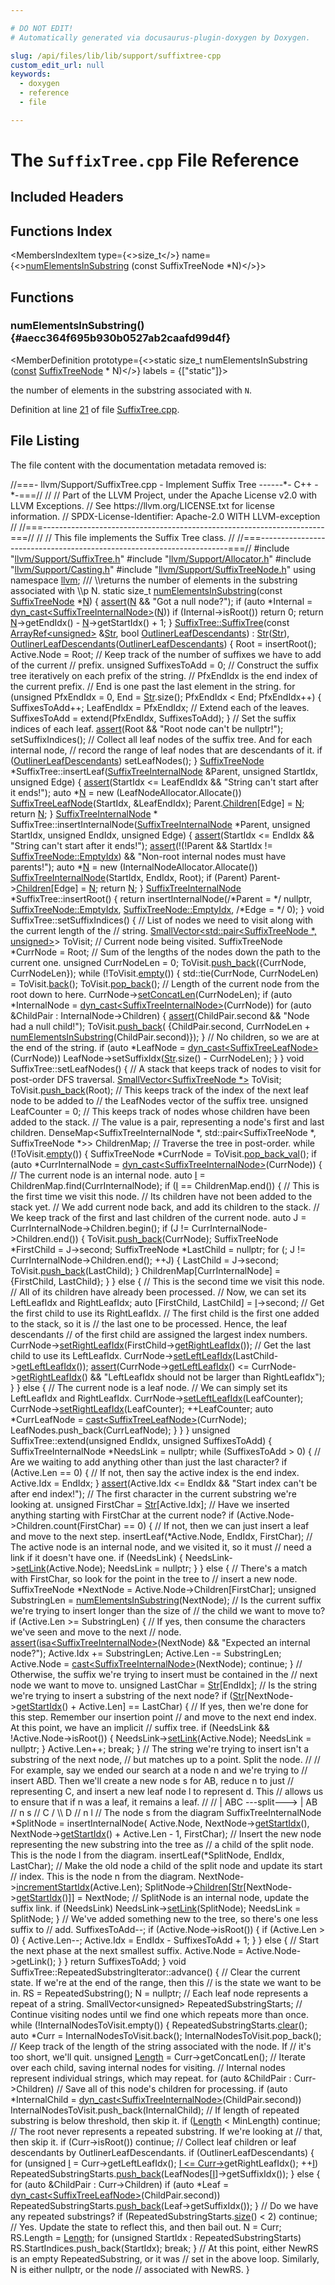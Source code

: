 ```yaml
---

# DO NOT EDIT!
# Automatically generated via docusaurus-plugin-doxygen by Doxygen.

slug: /api/files/lib/lib/support/suffixtree-cpp
custom_edit_url: null
keywords:
  - doxygen
  - reference
  - file

---
```





# The `SuffixTree.cpp` File Reference

<DoxygenPage pluginConfig={pluginConfig}>



## Included Headers

<IncludesList>
<IncludesListItem
  filePath="llvm/Support/SuffixTree.h"
  permalink="/docs/api/files/include/include/llvm/include/llvm/support/suffixtree-h"
  isLocal="true" />
<IncludesListItem
  filePath="llvm/Support/Allocator.h"
  permalink="/docs/api/files/include/include/llvm/include/llvm/support/allocator-h"
  isLocal="true" />
<IncludesListItem
  filePath="llvm/Support/Casting.h"
  permalink="/docs/api/files/include/include/llvm/include/llvm/support/casting-h"
  isLocal="true" />
<IncludesListItem
  filePath="llvm/Support/SuffixTreeNode.h"
  permalink="/docs/api/files/include/include/llvm/include/llvm/support/suffixtreenode-h"
  isLocal="true" />
</IncludesList>

## Functions Index

<MembersIndex>

<MembersIndexItem
  type={<>size&#95;t</>}
  name={<><a href="#aecc364f695b930b0527ab2caafd99d4f">numElementsInSubstring</a> (const SuffixTreeNode &#42;N)</>}>
</MembersIndexItem>

</MembersIndex>


<SectionDefinition>

## Functions

### numElementsInSubstring() {#aecc364f695b930b0527ab2caafd99d4f}

<MemberDefinition
  prototype={<>static size&#95;t numElementsInSubstring (<a href="/docs/api/files/lib/lib/target/lib/target/aarch64/aarch64promoteconstant-cpp/#a90f8350fecae261c25be85d38b451bff">const</a> <a href="/docs/api/structs/llvm/suffixtreenode">SuffixTreeNode</a> &#42; N)</>}
  labels = {["static"]}>

<SectionUser title="Returns">
the number of elements in the substring associated with <code>N</code>.
</SectionUser>

Definition at line <a href="#l00021">21</a> of file <a href="/docs/api/files/lib/lib/support/suffixtree-cpp">SuffixTree.cpp</a>.
</MemberDefinition>

</SectionDefinition>

## File Listing

The file content with the documentation metadata removed is:

<ProgramListing>

<Link id="l00001" /><CodeLine lineNumber="1"><Highlight kind="comment">//===- llvm/Support/SuffixTree.cpp - Implement Suffix Tree ------&#42;- C++ -&#42;-===//</Highlight><Highlight kind="normal"></Highlight></CodeLine>
<Link id="l00002" /><CodeLine lineNumber="2"><Highlight kind="normal"></Highlight><Highlight kind="comment">//</Highlight><Highlight kind="normal"></Highlight></CodeLine>
<Link id="l00003" /><CodeLine lineNumber="3"><Highlight kind="normal"></Highlight><Highlight kind="comment">// Part of the LLVM Project, under the Apache License v2.0 with LLVM Exceptions.</Highlight><Highlight kind="normal"></Highlight></CodeLine>
<Link id="l00004" /><CodeLine lineNumber="4"><Highlight kind="normal"></Highlight><Highlight kind="comment">// See https://llvm.org/LICENSE.txt for license information.</Highlight><Highlight kind="normal"></Highlight></CodeLine>
<Link id="l00005" /><CodeLine lineNumber="5"><Highlight kind="normal"></Highlight><Highlight kind="comment">// SPDX-License-Identifier: Apache-2.0 WITH LLVM-exception</Highlight><Highlight kind="normal"></Highlight></CodeLine>
<Link id="l00006" /><CodeLine lineNumber="6"><Highlight kind="normal"></Highlight><Highlight kind="comment">//</Highlight><Highlight kind="normal"></Highlight></CodeLine>
<Link id="l00007" /><CodeLine lineNumber="7"><Highlight kind="normal"></Highlight><Highlight kind="comment">//===----------------------------------------------------------------------===//</Highlight><Highlight kind="normal"></Highlight></CodeLine>
<Link id="l00008" /><CodeLine lineNumber="8"><Highlight kind="normal"></Highlight><Highlight kind="comment">//</Highlight><Highlight kind="normal"></Highlight></CodeLine>
<Link id="l00009" /><CodeLine lineNumber="9"><Highlight kind="normal"></Highlight><Highlight kind="comment">// This file implements the Suffix Tree class.</Highlight><Highlight kind="normal"></Highlight></CodeLine>
<Link id="l00010" /><CodeLine lineNumber="10"><Highlight kind="normal"></Highlight><Highlight kind="comment">//</Highlight><Highlight kind="normal"></Highlight></CodeLine>
<Link id="l00011" /><CodeLine lineNumber="11"><Highlight kind="normal"></Highlight><Highlight kind="comment">//===----------------------------------------------------------------------===//</Highlight><Highlight kind="normal"></Highlight></CodeLine>
<Link id="l00012" /><CodeLine lineNumber="12"><Highlight kind="normal"></Highlight></CodeLine>
<Link id="l00013" /><CodeLine lineNumber="13"><Highlight kind="normal"></Highlight><Highlight kind="preprocessor">#include &quot;<a href="/docs/api/files/include/include/llvm/include/llvm/support/suffixtree-h">llvm/Support/SuffixTree.h</a>&quot;</Highlight><Highlight kind="normal"></Highlight></CodeLine>
<Link id="l00014" /><CodeLine lineNumber="14"><Highlight kind="normal"></Highlight><Highlight kind="preprocessor">#include &quot;<a href="/docs/api/files/include/include/llvm/include/llvm/support/allocator-h">llvm/Support/Allocator.h</a>&quot;</Highlight><Highlight kind="normal"></Highlight></CodeLine>
<Link id="l00015" /><CodeLine lineNumber="15"><Highlight kind="normal"></Highlight><Highlight kind="preprocessor">#include &quot;<a href="/docs/api/files/include/include/llvm/include/llvm/support/casting-h">llvm/Support/Casting.h</a>&quot;</Highlight><Highlight kind="normal"></Highlight></CodeLine>
<Link id="l00016" /><CodeLine lineNumber="16"><Highlight kind="normal"></Highlight><Highlight kind="preprocessor">#include &quot;<a href="/docs/api/files/include/include/llvm/include/llvm/support/suffixtreenode-h">llvm/Support/SuffixTreeNode.h</a>&quot;</Highlight><Highlight kind="normal"></Highlight></CodeLine>
<Link id="l00017" /><CodeLine lineNumber="17"><Highlight kind="normal"></Highlight></CodeLine>
<Link id="l00018" /><CodeLine lineNumber="18"><Highlight kind="normal"></Highlight><Highlight kind="keyword">using namespace </Highlight><Highlight kind="normal"><a href="/docs/api/namespaces/llvm">llvm</a>;</Highlight></CodeLine>
<Link id="l00019" /><CodeLine lineNumber="19"><Highlight kind="normal"></Highlight><Highlight kind="comment"></Highlight></CodeLine>
<Link id="l00020" /><CodeLine lineNumber="20"><Highlight kind="comment">/// \\returns the number of elements in the substring associated with \\p N.</Highlight><Highlight kind="normal"></Highlight></CodeLine>
<Link id="l00021" /><CodeLine lineNumber="21" lineLink="#aecc364f695b930b0527ab2caafd99d4f"><Highlight kind="normal"></Highlight><Highlight kind="keyword">static</Highlight><Highlight kind="normal"> </Highlight><Highlight kind="keywordtype">size&#95;t</Highlight><Highlight kind="normal"> <a href="#aecc364f695b930b0527ab2caafd99d4f">numElementsInSubstring</a>(</Highlight><Highlight kind="keyword">const</Highlight><Highlight kind="normal"> <a href="/docs/api/structs/llvm/suffixtreenode">SuffixTreeNode</a> &#42;<a href="/docs/api/files/lib/lib/support/regcomp-c/#a0240ac851181b84ac374872dc5434ee4">N</a>) &#123;</Highlight></CodeLine>
<Link id="l00022" /><CodeLine lineNumber="22"><Highlight kind="normal">  <a href="/docs/api/files/lib/lib/target/lib/target/amdgpu/silowercontrolflow-cpp/#a4868c5d81c5ccc98c47aeab6244346a0">assert</a>(<a href="/docs/api/files/lib/lib/support/regcomp-c/#a0240ac851181b84ac374872dc5434ee4">N</a> &amp;&amp; </Highlight><Highlight kind="stringliteral">&quot;Got a null node?&quot;</Highlight><Highlight kind="normal">);</Highlight></CodeLine>
<Link id="l00023" /><CodeLine lineNumber="23"><Highlight kind="normal">  </Highlight><Highlight kind="keywordflow">if</Highlight><Highlight kind="normal"> (</Highlight><Highlight kind="keyword">auto</Highlight><Highlight kind="normal"> &#42;Internal = <a href="/docs/api/namespaces/llvm/#a22eeee01734061ac1b31ccd994c49eef">dyn&#95;cast&lt;SuffixTreeInternalNode&gt;</a>(<a href="/docs/api/files/lib/lib/support/regcomp-c/#a0240ac851181b84ac374872dc5434ee4">N</a>))</Highlight></CodeLine>
<Link id="l00024" /><CodeLine lineNumber="24"><Highlight kind="normal">    </Highlight><Highlight kind="keywordflow">if</Highlight><Highlight kind="normal"> (Internal-&gt;isRoot())</Highlight></CodeLine>
<Link id="l00025" /><CodeLine lineNumber="25"><Highlight kind="normal">      </Highlight><Highlight kind="keywordflow">return</Highlight><Highlight kind="normal"> 0;</Highlight></CodeLine>
<Link id="l00026" /><CodeLine lineNumber="26"><Highlight kind="normal">  </Highlight><Highlight kind="keywordflow">return</Highlight><Highlight kind="normal"> <a href="/docs/api/files/lib/lib/support/regcomp-c/#a0240ac851181b84ac374872dc5434ee4">N</a>-&gt;getEndIdx() - <a href="/docs/api/files/lib/lib/support/regcomp-c/#a0240ac851181b84ac374872dc5434ee4">N</a>-&gt;getStartIdx() + 1;</Highlight></CodeLine>
<Link id="l00027" /><CodeLine lineNumber="27"><Highlight kind="normal">&#125;</Highlight></CodeLine>
<Link id="l00028" /><CodeLine lineNumber="28"><Highlight kind="normal"></Highlight></CodeLine>
<Link id="l00029" /><CodeLine lineNumber="29" lineLink="/docs/api/classes/llvm/suffixtree/#a27fe0d1c22c4e49e3909514161e7b481"><Highlight kind="normal"><a href="/docs/api/classes/llvm/suffixtree/#a27fe0d1c22c4e49e3909514161e7b481">SuffixTree::SuffixTree</a>(</Highlight><Highlight kind="keyword">const</Highlight><Highlight kind="normal"> <a href="/docs/api/classes/llvm/arrayref">ArrayRef&lt;unsigned&gt;</a> &amp;<a href="/docs/api/classes/llvm/suffixtree/#aa49bfcd763abc20e39f1f6ea9bffc0fb">Str</a>,</Highlight></CodeLine>
<Link id="l00030" /><CodeLine lineNumber="30"><Highlight kind="normal">                       </Highlight><Highlight kind="keywordtype">bool</Highlight><Highlight kind="normal"> <a href="/docs/api/classes/llvm/suffixtree/#af73cec98a8c1f4c57f72cdd127716536">OutlinerLeafDescendants</a>)</Highlight></CodeLine>
<Link id="l00031" /><CodeLine lineNumber="31"><Highlight kind="normal">    : <a href="/docs/api/classes/llvm/suffixtree/#aa49bfcd763abc20e39f1f6ea9bffc0fb">Str</a>(<a href="/docs/api/classes/llvm/suffixtree/#aa49bfcd763abc20e39f1f6ea9bffc0fb">Str</a>), <a href="/docs/api/classes/llvm/suffixtree/#af73cec98a8c1f4c57f72cdd127716536">OutlinerLeafDescendants</a>(<a href="/docs/api/classes/llvm/suffixtree/#af73cec98a8c1f4c57f72cdd127716536">OutlinerLeafDescendants</a>) &#123;</Highlight></CodeLine>
<Link id="l00032" /><CodeLine lineNumber="32"><Highlight kind="normal">  Root = insertRoot();</Highlight></CodeLine>
<Link id="l00033" /><CodeLine lineNumber="33"><Highlight kind="normal">  Active.Node = Root;</Highlight></CodeLine>
<Link id="l00034" /><CodeLine lineNumber="34"><Highlight kind="normal"></Highlight></CodeLine>
<Link id="l00035" /><CodeLine lineNumber="35"><Highlight kind="normal">  </Highlight><Highlight kind="comment">// Keep track of the number of suffixes we have to add of the current</Highlight><Highlight kind="normal"></Highlight></CodeLine>
<Link id="l00036" /><CodeLine lineNumber="36"><Highlight kind="normal">  </Highlight><Highlight kind="comment">// prefix.</Highlight><Highlight kind="normal"></Highlight></CodeLine>
<Link id="l00037" /><CodeLine lineNumber="37"><Highlight kind="normal">  </Highlight><Highlight kind="keywordtype">unsigned</Highlight><Highlight kind="normal"> SuffixesToAdd = 0;</Highlight></CodeLine>
<Link id="l00038" /><CodeLine lineNumber="38"><Highlight kind="normal"></Highlight></CodeLine>
<Link id="l00039" /><CodeLine lineNumber="39"><Highlight kind="normal">  </Highlight><Highlight kind="comment">// Construct the suffix tree iteratively on each prefix of the string.</Highlight><Highlight kind="normal"></Highlight></CodeLine>
<Link id="l00040" /><CodeLine lineNumber="40"><Highlight kind="normal">  </Highlight><Highlight kind="comment">// PfxEndIdx is the end index of the current prefix.</Highlight><Highlight kind="normal"></Highlight></CodeLine>
<Link id="l00041" /><CodeLine lineNumber="41"><Highlight kind="normal">  </Highlight><Highlight kind="comment">// End is one past the last element in the string.</Highlight><Highlight kind="normal"></Highlight></CodeLine>
<Link id="l00042" /><CodeLine lineNumber="42"><Highlight kind="normal">  </Highlight><Highlight kind="keywordflow">for</Highlight><Highlight kind="normal"> (</Highlight><Highlight kind="keywordtype">unsigned</Highlight><Highlight kind="normal"> PfxEndIdx = 0, End = <a href="/docs/api/classes/llvm/suffixtree/#aa49bfcd763abc20e39f1f6ea9bffc0fb">Str</a>.size(); PfxEndIdx &lt; End; PfxEndIdx++) &#123;</Highlight></CodeLine>
<Link id="l00043" /><CodeLine lineNumber="43"><Highlight kind="normal">    SuffixesToAdd++;</Highlight></CodeLine>
<Link id="l00044" /><CodeLine lineNumber="44"><Highlight kind="normal">    LeafEndIdx = PfxEndIdx; </Highlight><Highlight kind="comment">// Extend each of the leaves.</Highlight><Highlight kind="normal"></Highlight></CodeLine>
<Link id="l00045" /><CodeLine lineNumber="45"><Highlight kind="normal">    SuffixesToAdd = extend(PfxEndIdx, SuffixesToAdd);</Highlight></CodeLine>
<Link id="l00046" /><CodeLine lineNumber="46"><Highlight kind="normal">  &#125;</Highlight></CodeLine>
<Link id="l00047" /><CodeLine lineNumber="47"><Highlight kind="normal"></Highlight></CodeLine>
<Link id="l00048" /><CodeLine lineNumber="48"><Highlight kind="normal">  </Highlight><Highlight kind="comment">// Set the suffix indices of each leaf.</Highlight><Highlight kind="normal"></Highlight></CodeLine>
<Link id="l00049" /><CodeLine lineNumber="49"><Highlight kind="normal">  <a href="/docs/api/files/lib/lib/target/lib/target/amdgpu/silowercontrolflow-cpp/#a4868c5d81c5ccc98c47aeab6244346a0">assert</a>(Root &amp;&amp; </Highlight><Highlight kind="stringliteral">&quot;Root node can&#39;t be nullptr!&quot;</Highlight><Highlight kind="normal">);</Highlight></CodeLine>
<Link id="l00050" /><CodeLine lineNumber="50"><Highlight kind="normal">  setSuffixIndices();</Highlight></CodeLine>
<Link id="l00051" /><CodeLine lineNumber="51"><Highlight kind="normal"></Highlight></CodeLine>
<Link id="l00052" /><CodeLine lineNumber="52"><Highlight kind="normal">  </Highlight><Highlight kind="comment">// Collect all leaf nodes of the suffix tree. And for each internal node,</Highlight><Highlight kind="normal"></Highlight></CodeLine>
<Link id="l00053" /><CodeLine lineNumber="53"><Highlight kind="normal">  </Highlight><Highlight kind="comment">// record the range of leaf nodes that are descendants of it.</Highlight><Highlight kind="normal"></Highlight></CodeLine>
<Link id="l00054" /><CodeLine lineNumber="54"><Highlight kind="normal">  </Highlight><Highlight kind="keywordflow">if</Highlight><Highlight kind="normal"> (<a href="/docs/api/classes/llvm/suffixtree/#af73cec98a8c1f4c57f72cdd127716536">OutlinerLeafDescendants</a>)</Highlight></CodeLine>
<Link id="l00055" /><CodeLine lineNumber="55"><Highlight kind="normal">    setLeafNodes();</Highlight></CodeLine>
<Link id="l00056" /><CodeLine lineNumber="56"><Highlight kind="normal">&#125;</Highlight></CodeLine>
<Link id="l00057" /><CodeLine lineNumber="57"><Highlight kind="normal"></Highlight></CodeLine>
<Link id="l00058" /><CodeLine lineNumber="58"><Highlight kind="normal"><a href="/docs/api/structs/llvm/suffixtreenode">SuffixTreeNode</a> &#42;SuffixTree::insertLeaf(<a href="/docs/api/structs/llvm/suffixtreeinternalnode">SuffixTreeInternalNode</a> &amp;Parent,</Highlight></CodeLine>
<Link id="l00059" /><CodeLine lineNumber="59"><Highlight kind="normal">                                       </Highlight><Highlight kind="keywordtype">unsigned</Highlight><Highlight kind="normal"> StartIdx, </Highlight><Highlight kind="keywordtype">unsigned</Highlight><Highlight kind="normal"> Edge) &#123;</Highlight></CodeLine>
<Link id="l00060" /><CodeLine lineNumber="60"><Highlight kind="normal">  <a href="/docs/api/files/lib/lib/target/lib/target/amdgpu/silowercontrolflow-cpp/#a4868c5d81c5ccc98c47aeab6244346a0">assert</a>(StartIdx &lt;= LeafEndIdx &amp;&amp; </Highlight><Highlight kind="stringliteral">&quot;String can&#39;t start after it ends!&quot;</Highlight><Highlight kind="normal">);</Highlight></CodeLine>
<Link id="l00061" /><CodeLine lineNumber="61"><Highlight kind="normal">  </Highlight><Highlight kind="keyword">auto</Highlight><Highlight kind="normal"> &#42;<a href="/docs/api/files/lib/lib/support/regcomp-c/#a0240ac851181b84ac374872dc5434ee4">N</a> = </Highlight><Highlight kind="keyword">new</Highlight><Highlight kind="normal"> (LeafNodeAllocator.Allocate())</Highlight></CodeLine>
<Link id="l00062" /><CodeLine lineNumber="62"><Highlight kind="normal">      <a href="/docs/api/structs/llvm/suffixtreeleafnode">SuffixTreeLeafNode</a>(StartIdx, &amp;LeafEndIdx);</Highlight></CodeLine>
<Link id="l00063" /><CodeLine lineNumber="63"><Highlight kind="normal">  Parent.<a href="/docs/api/structs/llvm/suffixtreeinternalnode/#a244b1a8b6c26960faf2663376005ca7a">Children</a>&#91;Edge&#93; = <a href="/docs/api/files/lib/lib/support/regcomp-c/#a0240ac851181b84ac374872dc5434ee4">N</a>;</Highlight></CodeLine>
<Link id="l00064" /><CodeLine lineNumber="64"><Highlight kind="normal">  </Highlight><Highlight kind="keywordflow">return</Highlight><Highlight kind="normal"> <a href="/docs/api/files/lib/lib/support/regcomp-c/#a0240ac851181b84ac374872dc5434ee4">N</a>;</Highlight></CodeLine>
<Link id="l00065" /><CodeLine lineNumber="65"><Highlight kind="normal">&#125;</Highlight></CodeLine>
<Link id="l00066" /><CodeLine lineNumber="66"><Highlight kind="normal"></Highlight></CodeLine>
<Link id="l00067" /><CodeLine lineNumber="67"><Highlight kind="normal"><a href="/docs/api/structs/llvm/suffixtreeinternalnode">SuffixTreeInternalNode</a> &#42;</Highlight></CodeLine>
<Link id="l00068" /><CodeLine lineNumber="68"><Highlight kind="normal">SuffixTree::insertInternalNode(<a href="/docs/api/structs/llvm/suffixtreeinternalnode">SuffixTreeInternalNode</a> &#42;Parent,</Highlight></CodeLine>
<Link id="l00069" /><CodeLine lineNumber="69"><Highlight kind="normal">                               </Highlight><Highlight kind="keywordtype">unsigned</Highlight><Highlight kind="normal"> StartIdx, </Highlight><Highlight kind="keywordtype">unsigned</Highlight><Highlight kind="normal"> EndIdx,</Highlight></CodeLine>
<Link id="l00070" /><CodeLine lineNumber="70"><Highlight kind="normal">                               </Highlight><Highlight kind="keywordtype">unsigned</Highlight><Highlight kind="normal"> Edge) &#123;</Highlight></CodeLine>
<Link id="l00071" /><CodeLine lineNumber="71"><Highlight kind="normal">  <a href="/docs/api/files/lib/lib/target/lib/target/amdgpu/silowercontrolflow-cpp/#a4868c5d81c5ccc98c47aeab6244346a0">assert</a>(StartIdx &lt;= EndIdx &amp;&amp; </Highlight><Highlight kind="stringliteral">&quot;String can&#39;t start after it ends!&quot;</Highlight><Highlight kind="normal">);</Highlight></CodeLine>
<Link id="l00072" /><CodeLine lineNumber="72"><Highlight kind="normal">  <a href="/docs/api/files/lib/lib/target/lib/target/amdgpu/silowercontrolflow-cpp/#a4868c5d81c5ccc98c47aeab6244346a0">assert</a>(!(!Parent &amp;&amp; StartIdx != <a href="/docs/api/structs/llvm/suffixtreenode/#a9038deca521822084ac798637368c94e">SuffixTreeNode::EmptyIdx</a>) &amp;&amp;</Highlight></CodeLine>
<Link id="l00073" /><CodeLine lineNumber="73"><Highlight kind="normal">         </Highlight><Highlight kind="stringliteral">&quot;Non-root internal nodes must have parents!&quot;</Highlight><Highlight kind="normal">);</Highlight></CodeLine>
<Link id="l00074" /><CodeLine lineNumber="74"><Highlight kind="normal">  </Highlight><Highlight kind="keyword">auto</Highlight><Highlight kind="normal"> &#42;<a href="/docs/api/files/lib/lib/support/regcomp-c/#a0240ac851181b84ac374872dc5434ee4">N</a> = </Highlight><Highlight kind="keyword">new</Highlight><Highlight kind="normal"> (InternalNodeAllocator.Allocate())</Highlight></CodeLine>
<Link id="l00075" /><CodeLine lineNumber="75"><Highlight kind="normal">      <a href="/docs/api/structs/llvm/suffixtreeinternalnode">SuffixTreeInternalNode</a>(StartIdx, EndIdx, Root);</Highlight></CodeLine>
<Link id="l00076" /><CodeLine lineNumber="76"><Highlight kind="normal">  </Highlight><Highlight kind="keywordflow">if</Highlight><Highlight kind="normal"> (Parent)</Highlight></CodeLine>
<Link id="l00077" /><CodeLine lineNumber="77"><Highlight kind="normal">    Parent-&gt;<a href="/docs/api/structs/llvm/suffixtreeinternalnode/#a244b1a8b6c26960faf2663376005ca7a">Children</a>&#91;Edge&#93; = <a href="/docs/api/files/lib/lib/support/regcomp-c/#a0240ac851181b84ac374872dc5434ee4">N</a>;</Highlight></CodeLine>
<Link id="l00078" /><CodeLine lineNumber="78"><Highlight kind="normal">  </Highlight><Highlight kind="keywordflow">return</Highlight><Highlight kind="normal"> <a href="/docs/api/files/lib/lib/support/regcomp-c/#a0240ac851181b84ac374872dc5434ee4">N</a>;</Highlight></CodeLine>
<Link id="l00079" /><CodeLine lineNumber="79"><Highlight kind="normal">&#125;</Highlight></CodeLine>
<Link id="l00080" /><CodeLine lineNumber="80"><Highlight kind="normal"></Highlight></CodeLine>
<Link id="l00081" /><CodeLine lineNumber="81"><Highlight kind="normal"><a href="/docs/api/structs/llvm/suffixtreeinternalnode">SuffixTreeInternalNode</a> &#42;SuffixTree::insertRoot() &#123;</Highlight></CodeLine>
<Link id="l00082" /><CodeLine lineNumber="82"><Highlight kind="normal">  </Highlight><Highlight kind="keywordflow">return</Highlight><Highlight kind="normal"> insertInternalNode(</Highlight><Highlight kind="comment">/&#42;Parent = &#42;/</Highlight><Highlight kind="normal"> </Highlight><Highlight kind="keyword">nullptr</Highlight><Highlight kind="normal">, <a href="/docs/api/structs/llvm/suffixtreenode/#a9038deca521822084ac798637368c94e">SuffixTreeNode::EmptyIdx</a>,</Highlight></CodeLine>
<Link id="l00083" /><CodeLine lineNumber="83"><Highlight kind="normal">                            <a href="/docs/api/structs/llvm/suffixtreenode/#a9038deca521822084ac798637368c94e">SuffixTreeNode::EmptyIdx</a>, </Highlight><Highlight kind="comment">/&#42;Edge = &#42;/</Highlight><Highlight kind="normal"> 0);</Highlight></CodeLine>
<Link id="l00084" /><CodeLine lineNumber="84"><Highlight kind="normal">&#125;</Highlight></CodeLine>
<Link id="l00085" /><CodeLine lineNumber="85"><Highlight kind="normal"></Highlight></CodeLine>
<Link id="l00086" /><CodeLine lineNumber="86"><Highlight kind="normal"></Highlight><Highlight kind="keywordtype">void</Highlight><Highlight kind="normal"> SuffixTree::setSuffixIndices() &#123;</Highlight></CodeLine>
<Link id="l00087" /><CodeLine lineNumber="87"><Highlight kind="normal">  </Highlight><Highlight kind="comment">// List of nodes we need to visit along with the current length of the</Highlight><Highlight kind="normal"></Highlight></CodeLine>
<Link id="l00088" /><CodeLine lineNumber="88"><Highlight kind="normal">  </Highlight><Highlight kind="comment">// string.</Highlight><Highlight kind="normal"></Highlight></CodeLine>
<Link id="l00089" /><CodeLine lineNumber="89"><Highlight kind="normal">  <a href="/docs/api/namespaces/llvm/#a8fc529c79977cdd01e187986f960a07f">SmallVector&lt;std::pair&lt;SuffixTreeNode &#42;, unsigned&gt;</a>&gt; ToVisit;</Highlight></CodeLine>
<Link id="l00090" /><CodeLine lineNumber="90"><Highlight kind="normal"></Highlight></CodeLine>
<Link id="l00091" /><CodeLine lineNumber="91"><Highlight kind="normal">  </Highlight><Highlight kind="comment">// Current node being visited.</Highlight><Highlight kind="normal"></Highlight></CodeLine>
<Link id="l00092" /><CodeLine lineNumber="92"><Highlight kind="normal">  SuffixTreeNode &#42;CurrNode = Root;</Highlight></CodeLine>
<Link id="l00093" /><CodeLine lineNumber="93"><Highlight kind="normal"></Highlight></CodeLine>
<Link id="l00094" /><CodeLine lineNumber="94"><Highlight kind="normal">  </Highlight><Highlight kind="comment">// Sum of the lengths of the nodes down the path to the current one.</Highlight><Highlight kind="normal"></Highlight></CodeLine>
<Link id="l00095" /><CodeLine lineNumber="95"><Highlight kind="normal">  </Highlight><Highlight kind="keywordtype">unsigned</Highlight><Highlight kind="normal"> CurrNodeLen = 0;</Highlight></CodeLine>
<Link id="l00096" /><CodeLine lineNumber="96"><Highlight kind="normal">  ToVisit.<a href="/docs/api/classes/llvm/smallvectortemplatebase/#af42bfbc067df27c19ee2fc859df58799">push&#95;back</a>(&#123;CurrNode, CurrNodeLen&#125;);</Highlight></CodeLine>
<Link id="l00097" /><CodeLine lineNumber="97"><Highlight kind="normal">  </Highlight><Highlight kind="keywordflow">while</Highlight><Highlight kind="normal"> (!ToVisit.<a href="/docs/api/classes/llvm/smallvectortemplatecommon/#ad9a3c7bc26b130377bbafc170b5f88a2">empty</a>()) &#123;</Highlight></CodeLine>
<Link id="l00098" /><CodeLine lineNumber="98"><Highlight kind="normal">    std::tie(CurrNode, CurrNodeLen) = ToVisit.<a href="/docs/api/classes/llvm/smallvectortemplatecommon/#acd9e771a3296c6b24146955754620557">back</a>();</Highlight></CodeLine>
<Link id="l00099" /><CodeLine lineNumber="99"><Highlight kind="normal">    ToVisit.<a href="/docs/api/classes/llvm/smallvectortemplatebase/#ad97688dfe9cd802e2a0691cbe620218a">pop&#95;back</a>();</Highlight></CodeLine>
<Link id="l00100" /><CodeLine lineNumber="100"><Highlight kind="normal">    </Highlight><Highlight kind="comment">// Length of the current node from the root down to here.</Highlight><Highlight kind="normal"></Highlight></CodeLine>
<Link id="l00101" /><CodeLine lineNumber="101"><Highlight kind="normal">    CurrNode-&gt;<a href="/docs/api/structs/llvm/suffixtreenode/#a2a059f8fe4042aa575b538abdb731392">setConcatLen</a>(CurrNodeLen);</Highlight></CodeLine>
<Link id="l00102" /><CodeLine lineNumber="102"><Highlight kind="normal">    </Highlight><Highlight kind="keywordflow">if</Highlight><Highlight kind="normal"> (</Highlight><Highlight kind="keyword">auto</Highlight><Highlight kind="normal"> &#42;InternalNode = <a href="/docs/api/namespaces/llvm/#a22eeee01734061ac1b31ccd994c49eef">dyn&#95;cast&lt;SuffixTreeInternalNode&gt;</a>(CurrNode))</Highlight></CodeLine>
<Link id="l00103" /><CodeLine lineNumber="103"><Highlight kind="normal">      </Highlight><Highlight kind="keywordflow">for</Highlight><Highlight kind="normal"> (</Highlight><Highlight kind="keyword">auto</Highlight><Highlight kind="normal"> &amp;ChildPair : InternalNode-&gt;Children) &#123;</Highlight></CodeLine>
<Link id="l00104" /><CodeLine lineNumber="104"><Highlight kind="normal">        <a href="/docs/api/files/lib/lib/target/lib/target/amdgpu/silowercontrolflow-cpp/#a4868c5d81c5ccc98c47aeab6244346a0">assert</a>(ChildPair.second &amp;&amp; </Highlight><Highlight kind="stringliteral">&quot;Node had a null child!&quot;</Highlight><Highlight kind="normal">);</Highlight></CodeLine>
<Link id="l00105" /><CodeLine lineNumber="105"><Highlight kind="normal">        ToVisit.<a href="/docs/api/classes/llvm/smallvectortemplatebase/#af42bfbc067df27c19ee2fc859df58799">push&#95;back</a>(</Highlight></CodeLine>
<Link id="l00106" /><CodeLine lineNumber="106"><Highlight kind="normal">            &#123;ChildPair.second,</Highlight></CodeLine>
<Link id="l00107" /><CodeLine lineNumber="107"><Highlight kind="normal">             CurrNodeLen + <a href="#aecc364f695b930b0527ab2caafd99d4f">numElementsInSubstring</a>(ChildPair.second)&#125;);</Highlight></CodeLine>
<Link id="l00108" /><CodeLine lineNumber="108"><Highlight kind="normal">      &#125;</Highlight></CodeLine>
<Link id="l00109" /><CodeLine lineNumber="109"><Highlight kind="normal">    </Highlight><Highlight kind="comment">// No children, so we are at the end of the string.</Highlight><Highlight kind="normal"></Highlight></CodeLine>
<Link id="l00110" /><CodeLine lineNumber="110"><Highlight kind="normal">    </Highlight><Highlight kind="keywordflow">if</Highlight><Highlight kind="normal"> (</Highlight><Highlight kind="keyword">auto</Highlight><Highlight kind="normal"> &#42;LeafNode = <a href="/docs/api/namespaces/llvm/#a22eeee01734061ac1b31ccd994c49eef">dyn&#95;cast&lt;SuffixTreeLeafNode&gt;</a>(CurrNode))</Highlight></CodeLine>
<Link id="l00111" /><CodeLine lineNumber="111"><Highlight kind="normal">      LeafNode-&gt;setSuffixIdx(<a href="/docs/api/classes/llvm/suffixtree/#aa49bfcd763abc20e39f1f6ea9bffc0fb">Str</a>.size() - CurrNodeLen);</Highlight></CodeLine>
<Link id="l00112" /><CodeLine lineNumber="112"><Highlight kind="normal">  &#125;</Highlight></CodeLine>
<Link id="l00113" /><CodeLine lineNumber="113"><Highlight kind="normal">&#125;</Highlight></CodeLine>
<Link id="l00114" /><CodeLine lineNumber="114"><Highlight kind="normal"></Highlight></CodeLine>
<Link id="l00115" /><CodeLine lineNumber="115"><Highlight kind="normal"></Highlight><Highlight kind="keywordtype">void</Highlight><Highlight kind="normal"> SuffixTree::setLeafNodes() &#123;</Highlight></CodeLine>
<Link id="l00116" /><CodeLine lineNumber="116"><Highlight kind="normal">  </Highlight><Highlight kind="comment">// A stack that keeps track of nodes to visit for post-order DFS traversal.</Highlight><Highlight kind="normal"></Highlight></CodeLine>
<Link id="l00117" /><CodeLine lineNumber="117"><Highlight kind="normal">  <a href="/docs/api/namespaces/llvm/#a8fc529c79977cdd01e187986f960a07f">SmallVector&lt;SuffixTreeNode &#42;&gt;</a> ToVisit;</Highlight></CodeLine>
<Link id="l00118" /><CodeLine lineNumber="118"><Highlight kind="normal">  ToVisit.<a href="/docs/api/classes/llvm/smallvectortemplatebase/#af42bfbc067df27c19ee2fc859df58799">push&#95;back</a>(Root);</Highlight></CodeLine>
<Link id="l00119" /><CodeLine lineNumber="119"><Highlight kind="normal"></Highlight></CodeLine>
<Link id="l00120" /><CodeLine lineNumber="120"><Highlight kind="normal">  </Highlight><Highlight kind="comment">// This keeps track of the index of the next leaf node to be added to</Highlight><Highlight kind="normal"></Highlight></CodeLine>
<Link id="l00121" /><CodeLine lineNumber="121"><Highlight kind="normal">  </Highlight><Highlight kind="comment">// the LeafNodes vector of the suffix tree.</Highlight><Highlight kind="normal"></Highlight></CodeLine>
<Link id="l00122" /><CodeLine lineNumber="122"><Highlight kind="normal">  </Highlight><Highlight kind="keywordtype">unsigned</Highlight><Highlight kind="normal"> LeafCounter = 0;</Highlight></CodeLine>
<Link id="l00123" /><CodeLine lineNumber="123"><Highlight kind="normal"></Highlight></CodeLine>
<Link id="l00124" /><CodeLine lineNumber="124"><Highlight kind="normal">  </Highlight><Highlight kind="comment">// This keeps track of nodes whose children have been added to the stack.</Highlight><Highlight kind="normal"></Highlight></CodeLine>
<Link id="l00125" /><CodeLine lineNumber="125"><Highlight kind="normal">  </Highlight><Highlight kind="comment">// The value is a pair, representing a node&#39;s first and last children.</Highlight><Highlight kind="normal"></Highlight></CodeLine>
<Link id="l00126" /><CodeLine lineNumber="126"><Highlight kind="normal">  DenseMap&lt;SuffixTreeInternalNode &#42;,</Highlight></CodeLine>
<Link id="l00127" /><CodeLine lineNumber="127"><Highlight kind="normal">           std::pair&lt;SuffixTreeNode &#42;, SuffixTreeNode &#42;&gt;&gt;</Highlight></CodeLine>
<Link id="l00128" /><CodeLine lineNumber="128"><Highlight kind="normal">      ChildrenMap;</Highlight></CodeLine>
<Link id="l00129" /><CodeLine lineNumber="129"><Highlight kind="normal"></Highlight></CodeLine>
<Link id="l00130" /><CodeLine lineNumber="130"><Highlight kind="normal">  </Highlight><Highlight kind="comment">// Traverse the tree in post-order.</Highlight><Highlight kind="normal"></Highlight></CodeLine>
<Link id="l00131" /><CodeLine lineNumber="131"><Highlight kind="normal">  </Highlight><Highlight kind="keywordflow">while</Highlight><Highlight kind="normal"> (!ToVisit.<a href="/docs/api/classes/llvm/smallvectortemplatecommon/#ad9a3c7bc26b130377bbafc170b5f88a2">empty</a>()) &#123;</Highlight></CodeLine>
<Link id="l00132" /><CodeLine lineNumber="132"><Highlight kind="normal">    SuffixTreeNode &#42;CurrNode = ToVisit.<a href="/docs/api/classes/llvm/smallvectorimpl/#a0c8ffe664a36e30d49c84d0aded2fe08">pop&#95;back&#95;val</a>();</Highlight></CodeLine>
<Link id="l00133" /><CodeLine lineNumber="133"><Highlight kind="normal">    </Highlight><Highlight kind="keywordflow">if</Highlight><Highlight kind="normal"> (</Highlight><Highlight kind="keyword">auto</Highlight><Highlight kind="normal"> &#42;CurrInternalNode = <a href="/docs/api/namespaces/llvm/#a22eeee01734061ac1b31ccd994c49eef">dyn&#95;cast&lt;SuffixTreeInternalNode&gt;</a>(CurrNode)) &#123;</Highlight></CodeLine>
<Link id="l00134" /><CodeLine lineNumber="134"><Highlight kind="normal">      </Highlight><Highlight kind="comment">// The current node is an internal node.</Highlight><Highlight kind="normal"></Highlight></CodeLine>
<Link id="l00135" /><CodeLine lineNumber="135"><Highlight kind="normal">      </Highlight><Highlight kind="keyword">auto</Highlight><Highlight kind="normal"> <a href="/docs/api/files/lib/lib/support/md5-cpp/#ac0eafdc9ee161b71e7af98af736952fd">I</a> = ChildrenMap.find(CurrInternalNode);</Highlight></CodeLine>
<Link id="l00136" /><CodeLine lineNumber="136"><Highlight kind="normal">      </Highlight><Highlight kind="keywordflow">if</Highlight><Highlight kind="normal"> (<a href="/docs/api/files/lib/lib/support/md5-cpp/#ac0eafdc9ee161b71e7af98af736952fd">I</a> == ChildrenMap.end()) &#123;</Highlight></CodeLine>
<Link id="l00137" /><CodeLine lineNumber="137"><Highlight kind="normal">        </Highlight><Highlight kind="comment">// This is the first time we visit this node.</Highlight><Highlight kind="normal"></Highlight></CodeLine>
<Link id="l00138" /><CodeLine lineNumber="138"><Highlight kind="normal">        </Highlight><Highlight kind="comment">// Its children have not been added to the stack yet.</Highlight><Highlight kind="normal"></Highlight></CodeLine>
<Link id="l00139" /><CodeLine lineNumber="139"><Highlight kind="normal">        </Highlight><Highlight kind="comment">// We add current node back, and add its children to the stack.</Highlight><Highlight kind="normal"></Highlight></CodeLine>
<Link id="l00140" /><CodeLine lineNumber="140"><Highlight kind="normal">        </Highlight><Highlight kind="comment">// We keep track of the first and last children of the current node.</Highlight><Highlight kind="normal"></Highlight></CodeLine>
<Link id="l00141" /><CodeLine lineNumber="141"><Highlight kind="normal">        </Highlight><Highlight kind="keyword">auto</Highlight><Highlight kind="normal"> J = CurrInternalNode-&gt;Children.begin();</Highlight></CodeLine>
<Link id="l00142" /><CodeLine lineNumber="142"><Highlight kind="normal">        </Highlight><Highlight kind="keywordflow">if</Highlight><Highlight kind="normal"> (J != CurrInternalNode-&gt;Children.end()) &#123;</Highlight></CodeLine>
<Link id="l00143" /><CodeLine lineNumber="143"><Highlight kind="normal">          ToVisit.<a href="/docs/api/classes/llvm/smallvectortemplatebase/#af42bfbc067df27c19ee2fc859df58799">push&#95;back</a>(CurrNode);</Highlight></CodeLine>
<Link id="l00144" /><CodeLine lineNumber="144"><Highlight kind="normal">          SuffixTreeNode &#42;FirstChild = J-&gt;second;</Highlight></CodeLine>
<Link id="l00145" /><CodeLine lineNumber="145"><Highlight kind="normal">          SuffixTreeNode &#42;LastChild = </Highlight><Highlight kind="keyword">nullptr</Highlight><Highlight kind="normal">;</Highlight></CodeLine>
<Link id="l00146" /><CodeLine lineNumber="146"><Highlight kind="normal">          </Highlight><Highlight kind="keywordflow">for</Highlight><Highlight kind="normal"> (; J != CurrInternalNode-&gt;Children.end(); ++J) &#123;</Highlight></CodeLine>
<Link id="l00147" /><CodeLine lineNumber="147"><Highlight kind="normal">            LastChild = J-&gt;second;</Highlight></CodeLine>
<Link id="l00148" /><CodeLine lineNumber="148"><Highlight kind="normal">            ToVisit.<a href="/docs/api/classes/llvm/smallvectortemplatebase/#af42bfbc067df27c19ee2fc859df58799">push&#95;back</a>(LastChild);</Highlight></CodeLine>
<Link id="l00149" /><CodeLine lineNumber="149"><Highlight kind="normal">          &#125;</Highlight></CodeLine>
<Link id="l00150" /><CodeLine lineNumber="150"><Highlight kind="normal">          ChildrenMap&#91;CurrInternalNode&#93; = &#123;FirstChild, LastChild&#125;;</Highlight></CodeLine>
<Link id="l00151" /><CodeLine lineNumber="151"><Highlight kind="normal">        &#125;</Highlight></CodeLine>
<Link id="l00152" /><CodeLine lineNumber="152"><Highlight kind="normal">      &#125; </Highlight><Highlight kind="keywordflow">else</Highlight><Highlight kind="normal"> &#123;</Highlight></CodeLine>
<Link id="l00153" /><CodeLine lineNumber="153"><Highlight kind="normal">        </Highlight><Highlight kind="comment">// This is the second time we visit this node.</Highlight><Highlight kind="normal"></Highlight></CodeLine>
<Link id="l00154" /><CodeLine lineNumber="154"><Highlight kind="normal">        </Highlight><Highlight kind="comment">// All of its children have already been processed.</Highlight><Highlight kind="normal"></Highlight></CodeLine>
<Link id="l00155" /><CodeLine lineNumber="155"><Highlight kind="normal">        </Highlight><Highlight kind="comment">// Now, we can set its LeftLeafIdx and RightLeafIdx;</Highlight><Highlight kind="normal"></Highlight></CodeLine>
<Link id="l00156" /><CodeLine lineNumber="156"><Highlight kind="normal">        </Highlight><Highlight kind="keyword">auto</Highlight><Highlight kind="normal"> &#91;FirstChild, LastChild&#93; = <a href="/docs/api/files/lib/lib/support/md5-cpp/#ac0eafdc9ee161b71e7af98af736952fd">I</a>-&gt;second;</Highlight></CodeLine>
<Link id="l00157" /><CodeLine lineNumber="157"><Highlight kind="normal">        </Highlight><Highlight kind="comment">// Get the first child to use its RightLeafIdx.</Highlight><Highlight kind="normal"></Highlight></CodeLine>
<Link id="l00158" /><CodeLine lineNumber="158"><Highlight kind="normal">        </Highlight><Highlight kind="comment">// The first child is the first one added to the stack, so it is</Highlight><Highlight kind="normal"></Highlight></CodeLine>
<Link id="l00159" /><CodeLine lineNumber="159"><Highlight kind="normal">        </Highlight><Highlight kind="comment">// the last one to be processed. Hence, the leaf descendants</Highlight><Highlight kind="normal"></Highlight></CodeLine>
<Link id="l00160" /><CodeLine lineNumber="160"><Highlight kind="normal">        </Highlight><Highlight kind="comment">// of the first child are assigned the largest index numbers.</Highlight><Highlight kind="normal"></Highlight></CodeLine>
<Link id="l00161" /><CodeLine lineNumber="161"><Highlight kind="normal">        CurrNode-&gt;<a href="/docs/api/structs/llvm/suffixtreenode/#a7a4339e85622b27800a2377f11bac448">setRightLeafIdx</a>(FirstChild-&gt;<a href="/docs/api/structs/llvm/suffixtreenode/#a746c7e9598d369801d5d5de0bc9797ff">getRightLeafIdx</a>());</Highlight></CodeLine>
<Link id="l00162" /><CodeLine lineNumber="162"><Highlight kind="normal">        </Highlight><Highlight kind="comment">// Get the last child to use its LeftLeafIdx.</Highlight><Highlight kind="normal"></Highlight></CodeLine>
<Link id="l00163" /><CodeLine lineNumber="163"><Highlight kind="normal">        CurrNode-&gt;<a href="/docs/api/structs/llvm/suffixtreenode/#abb4b3d19d24fb4fbc75f79f39b2e1d1d">setLeftLeafIdx</a>(LastChild-&gt;<a href="/docs/api/structs/llvm/suffixtreenode/#a313f5d2a493bd19ab5f45bb7bc75ec1b">getLeftLeafIdx</a>());</Highlight></CodeLine>
<Link id="l00164" /><CodeLine lineNumber="164"><Highlight kind="normal">        <a href="/docs/api/files/lib/lib/target/lib/target/amdgpu/silowercontrolflow-cpp/#a4868c5d81c5ccc98c47aeab6244346a0">assert</a>(CurrNode-&gt;<a href="/docs/api/structs/llvm/suffixtreenode/#a313f5d2a493bd19ab5f45bb7bc75ec1b">getLeftLeafIdx</a>() &lt;= CurrNode-&gt;<a href="/docs/api/structs/llvm/suffixtreenode/#a746c7e9598d369801d5d5de0bc9797ff">getRightLeafIdx</a>() &amp;&amp;</Highlight></CodeLine>
<Link id="l00165" /><CodeLine lineNumber="165"><Highlight kind="normal">               </Highlight><Highlight kind="stringliteral">&quot;LeftLeafIdx should not be larger than RightLeafIdx&quot;</Highlight><Highlight kind="normal">);</Highlight></CodeLine>
<Link id="l00166" /><CodeLine lineNumber="166"><Highlight kind="normal">      &#125;</Highlight></CodeLine>
<Link id="l00167" /><CodeLine lineNumber="167"><Highlight kind="normal">    &#125; </Highlight><Highlight kind="keywordflow">else</Highlight><Highlight kind="normal"> &#123;</Highlight></CodeLine>
<Link id="l00168" /><CodeLine lineNumber="168"><Highlight kind="normal">      </Highlight><Highlight kind="comment">// The current node is a leaf node.</Highlight><Highlight kind="normal"></Highlight></CodeLine>
<Link id="l00169" /><CodeLine lineNumber="169"><Highlight kind="normal">      </Highlight><Highlight kind="comment">// We can simply set its LeftLeafIdx and RightLeafIdx.</Highlight><Highlight kind="normal"></Highlight></CodeLine>
<Link id="l00170" /><CodeLine lineNumber="170"><Highlight kind="normal">      CurrNode-&gt;<a href="/docs/api/structs/llvm/suffixtreenode/#abb4b3d19d24fb4fbc75f79f39b2e1d1d">setLeftLeafIdx</a>(LeafCounter);</Highlight></CodeLine>
<Link id="l00171" /><CodeLine lineNumber="171"><Highlight kind="normal">      CurrNode-&gt;<a href="/docs/api/structs/llvm/suffixtreenode/#a7a4339e85622b27800a2377f11bac448">setRightLeafIdx</a>(LeafCounter);</Highlight></CodeLine>
<Link id="l00172" /><CodeLine lineNumber="172"><Highlight kind="normal">      ++LeafCounter;</Highlight></CodeLine>
<Link id="l00173" /><CodeLine lineNumber="173"><Highlight kind="normal">      </Highlight><Highlight kind="keyword">auto</Highlight><Highlight kind="normal"> &#42;CurrLeafNode = <a href="/docs/api/namespaces/llvm/#ac4fc845f5ed92de63cd4474f128f5fc5">cast&lt;SuffixTreeLeafNode&gt;</a>(CurrNode);</Highlight></CodeLine>
<Link id="l00174" /><CodeLine lineNumber="174"><Highlight kind="normal">      LeafNodes.push&#95;back(CurrLeafNode);</Highlight></CodeLine>
<Link id="l00175" /><CodeLine lineNumber="175"><Highlight kind="normal">    &#125;</Highlight></CodeLine>
<Link id="l00176" /><CodeLine lineNumber="176"><Highlight kind="normal">  &#125;</Highlight></CodeLine>
<Link id="l00177" /><CodeLine lineNumber="177"><Highlight kind="normal">&#125;</Highlight></CodeLine>
<Link id="l00178" /><CodeLine lineNumber="178"><Highlight kind="normal"></Highlight></CodeLine>
<Link id="l00179" /><CodeLine lineNumber="179"><Highlight kind="normal"></Highlight><Highlight kind="keywordtype">unsigned</Highlight><Highlight kind="normal"> SuffixTree::extend(</Highlight><Highlight kind="keywordtype">unsigned</Highlight><Highlight kind="normal"> EndIdx, </Highlight><Highlight kind="keywordtype">unsigned</Highlight><Highlight kind="normal"> SuffixesToAdd) &#123;</Highlight></CodeLine>
<Link id="l00180" /><CodeLine lineNumber="180"><Highlight kind="normal">  SuffixTreeInternalNode &#42;NeedsLink = </Highlight><Highlight kind="keyword">nullptr</Highlight><Highlight kind="normal">;</Highlight></CodeLine>
<Link id="l00181" /><CodeLine lineNumber="181"><Highlight kind="normal"></Highlight></CodeLine>
<Link id="l00182" /><CodeLine lineNumber="182"><Highlight kind="normal">  </Highlight><Highlight kind="keywordflow">while</Highlight><Highlight kind="normal"> (SuffixesToAdd &gt; 0) &#123;</Highlight></CodeLine>
<Link id="l00183" /><CodeLine lineNumber="183"><Highlight kind="normal"></Highlight></CodeLine>
<Link id="l00184" /><CodeLine lineNumber="184"><Highlight kind="normal">    </Highlight><Highlight kind="comment">// Are we waiting to add anything other than just the last character?</Highlight><Highlight kind="normal"></Highlight></CodeLine>
<Link id="l00185" /><CodeLine lineNumber="185"><Highlight kind="normal">    </Highlight><Highlight kind="keywordflow">if</Highlight><Highlight kind="normal"> (Active.Len == 0) &#123;</Highlight></CodeLine>
<Link id="l00186" /><CodeLine lineNumber="186"><Highlight kind="normal">      </Highlight><Highlight kind="comment">// If not, then say the active index is the end index.</Highlight><Highlight kind="normal"></Highlight></CodeLine>
<Link id="l00187" /><CodeLine lineNumber="187"><Highlight kind="normal">      Active.Idx = EndIdx;</Highlight></CodeLine>
<Link id="l00188" /><CodeLine lineNumber="188"><Highlight kind="normal">    &#125;</Highlight></CodeLine>
<Link id="l00189" /><CodeLine lineNumber="189"><Highlight kind="normal"></Highlight></CodeLine>
<Link id="l00190" /><CodeLine lineNumber="190"><Highlight kind="normal">    <a href="/docs/api/files/lib/lib/target/lib/target/amdgpu/silowercontrolflow-cpp/#a4868c5d81c5ccc98c47aeab6244346a0">assert</a>(Active.Idx &lt;= EndIdx &amp;&amp; </Highlight><Highlight kind="stringliteral">&quot;Start index can&#39;t be after end index!&quot;</Highlight><Highlight kind="normal">);</Highlight></CodeLine>
<Link id="l00191" /><CodeLine lineNumber="191"><Highlight kind="normal"></Highlight></CodeLine>
<Link id="l00192" /><CodeLine lineNumber="192"><Highlight kind="normal">    </Highlight><Highlight kind="comment">// The first character in the current substring we&#39;re looking at.</Highlight><Highlight kind="normal"></Highlight></CodeLine>
<Link id="l00193" /><CodeLine lineNumber="193"><Highlight kind="normal">    </Highlight><Highlight kind="keywordtype">unsigned</Highlight><Highlight kind="normal"> FirstChar = <a href="/docs/api/classes/llvm/suffixtree/#aa49bfcd763abc20e39f1f6ea9bffc0fb">Str</a>&#91;Active.Idx&#93;;</Highlight></CodeLine>
<Link id="l00194" /><CodeLine lineNumber="194"><Highlight kind="normal"></Highlight></CodeLine>
<Link id="l00195" /><CodeLine lineNumber="195"><Highlight kind="normal">    </Highlight><Highlight kind="comment">// Have we inserted anything starting with FirstChar at the current node?</Highlight><Highlight kind="normal"></Highlight></CodeLine>
<Link id="l00196" /><CodeLine lineNumber="196"><Highlight kind="normal">    </Highlight><Highlight kind="keywordflow">if</Highlight><Highlight kind="normal"> (Active.Node-&gt;Children.count(FirstChar) == 0) &#123;</Highlight></CodeLine>
<Link id="l00197" /><CodeLine lineNumber="197"><Highlight kind="normal">      </Highlight><Highlight kind="comment">// If not, then we can just insert a leaf and move to the next step.</Highlight><Highlight kind="normal"></Highlight></CodeLine>
<Link id="l00198" /><CodeLine lineNumber="198"><Highlight kind="normal">      insertLeaf(&#42;Active.Node, EndIdx, FirstChar);</Highlight></CodeLine>
<Link id="l00199" /><CodeLine lineNumber="199"><Highlight kind="normal"></Highlight></CodeLine>
<Link id="l00200" /><CodeLine lineNumber="200"><Highlight kind="normal">      </Highlight><Highlight kind="comment">// The active node is an internal node, and we visited it, so it must</Highlight><Highlight kind="normal"></Highlight></CodeLine>
<Link id="l00201" /><CodeLine lineNumber="201"><Highlight kind="normal">      </Highlight><Highlight kind="comment">// need a link if it doesn&#39;t have one.</Highlight><Highlight kind="normal"></Highlight></CodeLine>
<Link id="l00202" /><CodeLine lineNumber="202"><Highlight kind="normal">      </Highlight><Highlight kind="keywordflow">if</Highlight><Highlight kind="normal"> (NeedsLink) &#123;</Highlight></CodeLine>
<Link id="l00203" /><CodeLine lineNumber="203"><Highlight kind="normal">        NeedsLink-&gt;<a href="/docs/api/structs/llvm/suffixtreeinternalnode/#ae53280c72c15c2777d813369d19d4868">setLink</a>(Active.Node);</Highlight></CodeLine>
<Link id="l00204" /><CodeLine lineNumber="204"><Highlight kind="normal">        NeedsLink = </Highlight><Highlight kind="keyword">nullptr</Highlight><Highlight kind="normal">;</Highlight></CodeLine>
<Link id="l00205" /><CodeLine lineNumber="205"><Highlight kind="normal">      &#125;</Highlight></CodeLine>
<Link id="l00206" /><CodeLine lineNumber="206"><Highlight kind="normal">    &#125; </Highlight><Highlight kind="keywordflow">else</Highlight><Highlight kind="normal"> &#123;</Highlight></CodeLine>
<Link id="l00207" /><CodeLine lineNumber="207"><Highlight kind="normal">      </Highlight><Highlight kind="comment">// There&#39;s a match with FirstChar, so look for the point in the tree to</Highlight><Highlight kind="normal"></Highlight></CodeLine>
<Link id="l00208" /><CodeLine lineNumber="208"><Highlight kind="normal">      </Highlight><Highlight kind="comment">// insert a new node.</Highlight><Highlight kind="normal"></Highlight></CodeLine>
<Link id="l00209" /><CodeLine lineNumber="209"><Highlight kind="normal">      SuffixTreeNode &#42;NextNode = Active.Node-&gt;Children&#91;FirstChar&#93;;</Highlight></CodeLine>
<Link id="l00210" /><CodeLine lineNumber="210"><Highlight kind="normal"></Highlight></CodeLine>
<Link id="l00211" /><CodeLine lineNumber="211"><Highlight kind="normal">      </Highlight><Highlight kind="keywordtype">unsigned</Highlight><Highlight kind="normal"> SubstringLen = <a href="#aecc364f695b930b0527ab2caafd99d4f">numElementsInSubstring</a>(NextNode);</Highlight></CodeLine>
<Link id="l00212" /><CodeLine lineNumber="212"><Highlight kind="normal"></Highlight></CodeLine>
<Link id="l00213" /><CodeLine lineNumber="213"><Highlight kind="normal">      </Highlight><Highlight kind="comment">// Is the current suffix we&#39;re trying to insert longer than the size of</Highlight><Highlight kind="normal"></Highlight></CodeLine>
<Link id="l00214" /><CodeLine lineNumber="214"><Highlight kind="normal">      </Highlight><Highlight kind="comment">// the child we want to move to?</Highlight><Highlight kind="normal"></Highlight></CodeLine>
<Link id="l00215" /><CodeLine lineNumber="215"><Highlight kind="normal">      </Highlight><Highlight kind="keywordflow">if</Highlight><Highlight kind="normal"> (Active.Len &gt;= SubstringLen) &#123;</Highlight></CodeLine>
<Link id="l00216" /><CodeLine lineNumber="216"><Highlight kind="normal">        </Highlight><Highlight kind="comment">// If yes, then consume the characters we&#39;ve seen and move to the next</Highlight><Highlight kind="normal"></Highlight></CodeLine>
<Link id="l00217" /><CodeLine lineNumber="217"><Highlight kind="normal">        </Highlight><Highlight kind="comment">// node.</Highlight><Highlight kind="normal"></Highlight></CodeLine>
<Link id="l00218" /><CodeLine lineNumber="218"><Highlight kind="normal">        <a href="/docs/api/files/lib/lib/target/lib/target/amdgpu/silowercontrolflow-cpp/#a4868c5d81c5ccc98c47aeab6244346a0">assert</a>(<a href="/docs/api/namespaces/llvm/#a92ca992e52dddc420f4b069cae06dfbe">isa&lt;SuffixTreeInternalNode&gt;</a>(NextNode) &amp;&amp;</Highlight></CodeLine>
<Link id="l00219" /><CodeLine lineNumber="219"><Highlight kind="normal">               </Highlight><Highlight kind="stringliteral">&quot;Expected an internal node?&quot;</Highlight><Highlight kind="normal">);</Highlight></CodeLine>
<Link id="l00220" /><CodeLine lineNumber="220"><Highlight kind="normal">        Active.Idx += SubstringLen;</Highlight></CodeLine>
<Link id="l00221" /><CodeLine lineNumber="221"><Highlight kind="normal">        Active.Len -= SubstringLen;</Highlight></CodeLine>
<Link id="l00222" /><CodeLine lineNumber="222"><Highlight kind="normal">        Active.Node = <a href="/docs/api/namespaces/llvm/#ac4fc845f5ed92de63cd4474f128f5fc5">cast&lt;SuffixTreeInternalNode&gt;</a>(NextNode);</Highlight></CodeLine>
<Link id="l00223" /><CodeLine lineNumber="223"><Highlight kind="normal">        </Highlight><Highlight kind="keywordflow">continue</Highlight><Highlight kind="normal">;</Highlight></CodeLine>
<Link id="l00224" /><CodeLine lineNumber="224"><Highlight kind="normal">      &#125;</Highlight></CodeLine>
<Link id="l00225" /><CodeLine lineNumber="225"><Highlight kind="normal"></Highlight></CodeLine>
<Link id="l00226" /><CodeLine lineNumber="226"><Highlight kind="normal">      </Highlight><Highlight kind="comment">// Otherwise, the suffix we&#39;re trying to insert must be contained in the</Highlight><Highlight kind="normal"></Highlight></CodeLine>
<Link id="l00227" /><CodeLine lineNumber="227"><Highlight kind="normal">      </Highlight><Highlight kind="comment">// next node we want to move to.</Highlight><Highlight kind="normal"></Highlight></CodeLine>
<Link id="l00228" /><CodeLine lineNumber="228"><Highlight kind="normal">      </Highlight><Highlight kind="keywordtype">unsigned</Highlight><Highlight kind="normal"> LastChar = <a href="/docs/api/classes/llvm/suffixtree/#aa49bfcd763abc20e39f1f6ea9bffc0fb">Str</a>&#91;EndIdx&#93;;</Highlight></CodeLine>
<Link id="l00229" /><CodeLine lineNumber="229"><Highlight kind="normal"></Highlight></CodeLine>
<Link id="l00230" /><CodeLine lineNumber="230"><Highlight kind="normal">      </Highlight><Highlight kind="comment">// Is the string we&#39;re trying to insert a substring of the next node?</Highlight><Highlight kind="normal"></Highlight></CodeLine>
<Link id="l00231" /><CodeLine lineNumber="231"><Highlight kind="normal">      </Highlight><Highlight kind="keywordflow">if</Highlight><Highlight kind="normal"> (<a href="/docs/api/classes/llvm/suffixtree/#aa49bfcd763abc20e39f1f6ea9bffc0fb">Str</a>&#91;NextNode-&gt;<a href="/docs/api/structs/llvm/suffixtreenode/#a9275db494732cf0988a1547c93420de2">getStartIdx</a>() + Active.Len&#93; == LastChar) &#123;</Highlight></CodeLine>
<Link id="l00232" /><CodeLine lineNumber="232"><Highlight kind="normal">        </Highlight><Highlight kind="comment">// If yes, then we&#39;re done for this step. Remember our insertion point</Highlight><Highlight kind="normal"></Highlight></CodeLine>
<Link id="l00233" /><CodeLine lineNumber="233"><Highlight kind="normal">        </Highlight><Highlight kind="comment">// and move to the next end index. At this point, we have an implicit</Highlight><Highlight kind="normal"></Highlight></CodeLine>
<Link id="l00234" /><CodeLine lineNumber="234"><Highlight kind="normal">        </Highlight><Highlight kind="comment">// suffix tree.</Highlight><Highlight kind="normal"></Highlight></CodeLine>
<Link id="l00235" /><CodeLine lineNumber="235"><Highlight kind="normal">        </Highlight><Highlight kind="keywordflow">if</Highlight><Highlight kind="normal"> (NeedsLink &amp;&amp; !Active.Node-&gt;isRoot()) &#123;</Highlight></CodeLine>
<Link id="l00236" /><CodeLine lineNumber="236"><Highlight kind="normal">          NeedsLink-&gt;<a href="/docs/api/structs/llvm/suffixtreeinternalnode/#ae53280c72c15c2777d813369d19d4868">setLink</a>(Active.Node);</Highlight></CodeLine>
<Link id="l00237" /><CodeLine lineNumber="237"><Highlight kind="normal">          NeedsLink = </Highlight><Highlight kind="keyword">nullptr</Highlight><Highlight kind="normal">;</Highlight></CodeLine>
<Link id="l00238" /><CodeLine lineNumber="238"><Highlight kind="normal">        &#125;</Highlight></CodeLine>
<Link id="l00239" /><CodeLine lineNumber="239"><Highlight kind="normal"></Highlight></CodeLine>
<Link id="l00240" /><CodeLine lineNumber="240"><Highlight kind="normal">        Active.Len++;</Highlight></CodeLine>
<Link id="l00241" /><CodeLine lineNumber="241"><Highlight kind="normal">        </Highlight><Highlight kind="keywordflow">break</Highlight><Highlight kind="normal">;</Highlight></CodeLine>
<Link id="l00242" /><CodeLine lineNumber="242"><Highlight kind="normal">      &#125;</Highlight></CodeLine>
<Link id="l00243" /><CodeLine lineNumber="243"><Highlight kind="normal"></Highlight></CodeLine>
<Link id="l00244" /><CodeLine lineNumber="244"><Highlight kind="normal">      </Highlight><Highlight kind="comment">// The string we&#39;re trying to insert isn&#39;t a substring of the next node,</Highlight><Highlight kind="normal"></Highlight></CodeLine>
<Link id="l00245" /><CodeLine lineNumber="245"><Highlight kind="normal">      </Highlight><Highlight kind="comment">// but matches up to a point. Split the node.</Highlight><Highlight kind="normal"></Highlight></CodeLine>
<Link id="l00246" /><CodeLine lineNumber="246"><Highlight kind="normal">      </Highlight><Highlight kind="comment">//</Highlight><Highlight kind="normal"></Highlight></CodeLine>
<Link id="l00247" /><CodeLine lineNumber="247"><Highlight kind="normal">      </Highlight><Highlight kind="comment">// For example, say we ended our search at a node n and we&#39;re trying to</Highlight><Highlight kind="normal"></Highlight></CodeLine>
<Link id="l00248" /><CodeLine lineNumber="248"><Highlight kind="normal">      </Highlight><Highlight kind="comment">// insert ABD. Then we&#39;ll create a new node s for AB, reduce n to just</Highlight><Highlight kind="normal"></Highlight></CodeLine>
<Link id="l00249" /><CodeLine lineNumber="249"><Highlight kind="normal">      </Highlight><Highlight kind="comment">// representing C, and insert a new leaf node l to represent d. This</Highlight><Highlight kind="normal"></Highlight></CodeLine>
<Link id="l00250" /><CodeLine lineNumber="250"><Highlight kind="normal">      </Highlight><Highlight kind="comment">// allows us to ensure that if n was a leaf, it remains a leaf.</Highlight><Highlight kind="normal"></Highlight></CodeLine>
<Link id="l00251" /><CodeLine lineNumber="251"><Highlight kind="normal">      </Highlight><Highlight kind="comment">//</Highlight><Highlight kind="normal"></Highlight></CodeLine>
<Link id="l00252" /><CodeLine lineNumber="252"><Highlight kind="normal">      </Highlight><Highlight kind="comment">//   | ABC  ---split---&gt;  | AB</Highlight><Highlight kind="normal"></Highlight></CodeLine>
<Link id="l00253" /><CodeLine lineNumber="253"><Highlight kind="normal">      </Highlight><Highlight kind="comment">//   n                    s</Highlight><Highlight kind="normal"></Highlight></CodeLine>
<Link id="l00254" /><CodeLine lineNumber="254"><Highlight kind="normal">      </Highlight><Highlight kind="comment">//                     C / \\ D</Highlight><Highlight kind="normal"></Highlight></CodeLine>
<Link id="l00255" /><CodeLine lineNumber="255"><Highlight kind="normal">      </Highlight><Highlight kind="comment">//                      n   l</Highlight><Highlight kind="normal"></Highlight></CodeLine>
<Link id="l00256" /><CodeLine lineNumber="256"><Highlight kind="normal"></Highlight></CodeLine>
<Link id="l00257" /><CodeLine lineNumber="257"><Highlight kind="normal">      </Highlight><Highlight kind="comment">// The node s from the diagram</Highlight><Highlight kind="normal"></Highlight></CodeLine>
<Link id="l00258" /><CodeLine lineNumber="258"><Highlight kind="normal">      SuffixTreeInternalNode &#42;SplitNode = insertInternalNode(</Highlight></CodeLine>
<Link id="l00259" /><CodeLine lineNumber="259"><Highlight kind="normal">          Active.Node, NextNode-&gt;<a href="/docs/api/structs/llvm/suffixtreenode/#a9275db494732cf0988a1547c93420de2">getStartIdx</a>(),</Highlight></CodeLine>
<Link id="l00260" /><CodeLine lineNumber="260"><Highlight kind="normal">          NextNode-&gt;<a href="/docs/api/structs/llvm/suffixtreenode/#a9275db494732cf0988a1547c93420de2">getStartIdx</a>() + Active.Len - 1, FirstChar);</Highlight></CodeLine>
<Link id="l00261" /><CodeLine lineNumber="261"><Highlight kind="normal"></Highlight></CodeLine>
<Link id="l00262" /><CodeLine lineNumber="262"><Highlight kind="normal">      </Highlight><Highlight kind="comment">// Insert the new node representing the new substring into the tree as</Highlight><Highlight kind="normal"></Highlight></CodeLine>
<Link id="l00263" /><CodeLine lineNumber="263"><Highlight kind="normal">      </Highlight><Highlight kind="comment">// a child of the split node. This is the node l from the diagram.</Highlight><Highlight kind="normal"></Highlight></CodeLine>
<Link id="l00264" /><CodeLine lineNumber="264"><Highlight kind="normal">      insertLeaf(&#42;SplitNode, EndIdx, LastChar);</Highlight></CodeLine>
<Link id="l00265" /><CodeLine lineNumber="265"><Highlight kind="normal"></Highlight></CodeLine>
<Link id="l00266" /><CodeLine lineNumber="266"><Highlight kind="normal">      </Highlight><Highlight kind="comment">// Make the old node a child of the split node and update its start</Highlight><Highlight kind="normal"></Highlight></CodeLine>
<Link id="l00267" /><CodeLine lineNumber="267"><Highlight kind="normal">      </Highlight><Highlight kind="comment">// index. This is the node n from the diagram.</Highlight><Highlight kind="normal"></Highlight></CodeLine>
<Link id="l00268" /><CodeLine lineNumber="268"><Highlight kind="normal">      NextNode-&gt;<a href="/docs/api/structs/llvm/suffixtreenode/#a0d2939d64e268faf36ff88c09d1a59ec">incrementStartIdx</a>(Active.Len);</Highlight></CodeLine>
<Link id="l00269" /><CodeLine lineNumber="269"><Highlight kind="normal">      SplitNode-&gt;<a href="/docs/api/structs/llvm/suffixtreeinternalnode/#a244b1a8b6c26960faf2663376005ca7a">Children</a>&#91;<a href="/docs/api/classes/llvm/suffixtree/#aa49bfcd763abc20e39f1f6ea9bffc0fb">Str</a>&#91;NextNode-&gt;<a href="/docs/api/structs/llvm/suffixtreenode/#a9275db494732cf0988a1547c93420de2">getStartIdx</a>()&#93;&#93; = NextNode;</Highlight></CodeLine>
<Link id="l00270" /><CodeLine lineNumber="270"><Highlight kind="normal"></Highlight></CodeLine>
<Link id="l00271" /><CodeLine lineNumber="271"><Highlight kind="normal">      </Highlight><Highlight kind="comment">// SplitNode is an internal node, update the suffix link.</Highlight><Highlight kind="normal"></Highlight></CodeLine>
<Link id="l00272" /><CodeLine lineNumber="272"><Highlight kind="normal">      </Highlight><Highlight kind="keywordflow">if</Highlight><Highlight kind="normal"> (NeedsLink)</Highlight></CodeLine>
<Link id="l00273" /><CodeLine lineNumber="273"><Highlight kind="normal">        NeedsLink-&gt;<a href="/docs/api/structs/llvm/suffixtreeinternalnode/#ae53280c72c15c2777d813369d19d4868">setLink</a>(SplitNode);</Highlight></CodeLine>
<Link id="l00274" /><CodeLine lineNumber="274"><Highlight kind="normal"></Highlight></CodeLine>
<Link id="l00275" /><CodeLine lineNumber="275"><Highlight kind="normal">      NeedsLink = SplitNode;</Highlight></CodeLine>
<Link id="l00276" /><CodeLine lineNumber="276"><Highlight kind="normal">    &#125;</Highlight></CodeLine>
<Link id="l00277" /><CodeLine lineNumber="277"><Highlight kind="normal"></Highlight></CodeLine>
<Link id="l00278" /><CodeLine lineNumber="278"><Highlight kind="normal">    </Highlight><Highlight kind="comment">// We&#39;ve added something new to the tree, so there&#39;s one less suffix to</Highlight><Highlight kind="normal"></Highlight></CodeLine>
<Link id="l00279" /><CodeLine lineNumber="279"><Highlight kind="normal">    </Highlight><Highlight kind="comment">// add.</Highlight><Highlight kind="normal"></Highlight></CodeLine>
<Link id="l00280" /><CodeLine lineNumber="280"><Highlight kind="normal">    SuffixesToAdd--;</Highlight></CodeLine>
<Link id="l00281" /><CodeLine lineNumber="281"><Highlight kind="normal"></Highlight></CodeLine>
<Link id="l00282" /><CodeLine lineNumber="282"><Highlight kind="normal">    </Highlight><Highlight kind="keywordflow">if</Highlight><Highlight kind="normal"> (Active.Node-&gt;isRoot()) &#123;</Highlight></CodeLine>
<Link id="l00283" /><CodeLine lineNumber="283"><Highlight kind="normal">      </Highlight><Highlight kind="keywordflow">if</Highlight><Highlight kind="normal"> (Active.Len &gt; 0) &#123;</Highlight></CodeLine>
<Link id="l00284" /><CodeLine lineNumber="284"><Highlight kind="normal">        Active.Len--;</Highlight></CodeLine>
<Link id="l00285" /><CodeLine lineNumber="285"><Highlight kind="normal">        Active.Idx = EndIdx - SuffixesToAdd + 1;</Highlight></CodeLine>
<Link id="l00286" /><CodeLine lineNumber="286"><Highlight kind="normal">      &#125;</Highlight></CodeLine>
<Link id="l00287" /><CodeLine lineNumber="287"><Highlight kind="normal">    &#125; </Highlight><Highlight kind="keywordflow">else</Highlight><Highlight kind="normal"> &#123;</Highlight></CodeLine>
<Link id="l00288" /><CodeLine lineNumber="288"><Highlight kind="normal">      </Highlight><Highlight kind="comment">// Start the next phase at the next smallest suffix.</Highlight><Highlight kind="normal"></Highlight></CodeLine>
<Link id="l00289" /><CodeLine lineNumber="289"><Highlight kind="normal">      Active.Node = Active.Node-&gt;getLink();</Highlight></CodeLine>
<Link id="l00290" /><CodeLine lineNumber="290"><Highlight kind="normal">    &#125;</Highlight></CodeLine>
<Link id="l00291" /><CodeLine lineNumber="291"><Highlight kind="normal">  &#125;</Highlight></CodeLine>
<Link id="l00292" /><CodeLine lineNumber="292"><Highlight kind="normal"></Highlight></CodeLine>
<Link id="l00293" /><CodeLine lineNumber="293"><Highlight kind="normal">  </Highlight><Highlight kind="keywordflow">return</Highlight><Highlight kind="normal"> SuffixesToAdd;</Highlight></CodeLine>
<Link id="l00294" /><CodeLine lineNumber="294"><Highlight kind="normal">&#125;</Highlight></CodeLine>
<Link id="l00295" /><CodeLine lineNumber="295"><Highlight kind="normal"></Highlight></CodeLine>
<Link id="l00296" /><CodeLine lineNumber="296"><Highlight kind="normal"></Highlight><Highlight kind="keywordtype">void</Highlight><Highlight kind="normal"> SuffixTree::RepeatedSubstringIterator::advance() &#123;</Highlight></CodeLine>
<Link id="l00297" /><CodeLine lineNumber="297"><Highlight kind="normal">  </Highlight><Highlight kind="comment">// Clear the current state. If we&#39;re at the end of the range, then this</Highlight><Highlight kind="normal"></Highlight></CodeLine>
<Link id="l00298" /><CodeLine lineNumber="298"><Highlight kind="normal">  </Highlight><Highlight kind="comment">// is the state we want to be in.</Highlight><Highlight kind="normal"></Highlight></CodeLine>
<Link id="l00299" /><CodeLine lineNumber="299"><Highlight kind="normal">  RS = RepeatedSubstring();</Highlight></CodeLine>
<Link id="l00300" /><CodeLine lineNumber="300"><Highlight kind="normal">  N = </Highlight><Highlight kind="keyword">nullptr</Highlight><Highlight kind="normal">;</Highlight></CodeLine>
<Link id="l00301" /><CodeLine lineNumber="301"><Highlight kind="normal"></Highlight></CodeLine>
<Link id="l00302" /><CodeLine lineNumber="302"><Highlight kind="normal">  </Highlight><Highlight kind="comment">// Each leaf node represents a repeat of a string.</Highlight><Highlight kind="normal"></Highlight></CodeLine>
<Link id="l00303" /><CodeLine lineNumber="303"><Highlight kind="normal">  SmallVector&lt;unsigned&gt; RepeatedSubstringStarts;</Highlight></CodeLine>
<Link id="l00304" /><CodeLine lineNumber="304"><Highlight kind="normal"></Highlight></CodeLine>
<Link id="l00305" /><CodeLine lineNumber="305"><Highlight kind="normal">  </Highlight><Highlight kind="comment">// Continue visiting nodes until we find one which repeats more than once.</Highlight><Highlight kind="normal"></Highlight></CodeLine>
<Link id="l00306" /><CodeLine lineNumber="306"><Highlight kind="normal">  </Highlight><Highlight kind="keywordflow">while</Highlight><Highlight kind="normal"> (!InternalNodesToVisit.empty()) &#123;</Highlight></CodeLine>
<Link id="l00307" /><CodeLine lineNumber="307"><Highlight kind="normal">    RepeatedSubstringStarts.<a href="/docs/api/classes/llvm/smallvectorimpl/#aac0ea55010b7b1a301e65a0baea057aa">clear</a>();</Highlight></CodeLine>
<Link id="l00308" /><CodeLine lineNumber="308"><Highlight kind="normal">    </Highlight><Highlight kind="keyword">auto</Highlight><Highlight kind="normal"> &#42;Curr = InternalNodesToVisit.back();</Highlight></CodeLine>
<Link id="l00309" /><CodeLine lineNumber="309"><Highlight kind="normal">    InternalNodesToVisit.pop&#95;back();</Highlight></CodeLine>
<Link id="l00310" /><CodeLine lineNumber="310"><Highlight kind="normal"></Highlight></CodeLine>
<Link id="l00311" /><CodeLine lineNumber="311"><Highlight kind="normal">    </Highlight><Highlight kind="comment">// Keep track of the length of the string associated with the node. If</Highlight><Highlight kind="normal"></Highlight></CodeLine>
<Link id="l00312" /><CodeLine lineNumber="312"><Highlight kind="normal">    </Highlight><Highlight kind="comment">// it&#39;s too short, we&#39;ll quit.</Highlight><Highlight kind="normal"></Highlight></CodeLine>
<Link id="l00313" /><CodeLine lineNumber="313"><Highlight kind="normal">    </Highlight><Highlight kind="keywordtype">unsigned</Highlight><Highlight kind="normal"> <a href="/docs/api/namespaces/llvm/#a05f5b9a11bdcc5feba62899f95dcf878af6d9f1c7b49b7601fae6a545002a6763">Length</a> = Curr-&gt;getConcatLen();</Highlight></CodeLine>
<Link id="l00314" /><CodeLine lineNumber="314"><Highlight kind="normal"></Highlight></CodeLine>
<Link id="l00315" /><CodeLine lineNumber="315"><Highlight kind="normal">    </Highlight><Highlight kind="comment">// Iterate over each child, saving internal nodes for visiting.</Highlight><Highlight kind="normal"></Highlight></CodeLine>
<Link id="l00316" /><CodeLine lineNumber="316"><Highlight kind="normal">    </Highlight><Highlight kind="comment">// Internal nodes represent individual strings, which may repeat.</Highlight><Highlight kind="normal"></Highlight></CodeLine>
<Link id="l00317" /><CodeLine lineNumber="317"><Highlight kind="normal">    </Highlight><Highlight kind="keywordflow">for</Highlight><Highlight kind="normal"> (</Highlight><Highlight kind="keyword">auto</Highlight><Highlight kind="normal"> &amp;ChildPair : Curr-&gt;Children)</Highlight></CodeLine>
<Link id="l00318" /><CodeLine lineNumber="318"><Highlight kind="normal">      </Highlight><Highlight kind="comment">// Save all of this node&#39;s children for processing.</Highlight><Highlight kind="normal"></Highlight></CodeLine>
<Link id="l00319" /><CodeLine lineNumber="319"><Highlight kind="normal">      </Highlight><Highlight kind="keywordflow">if</Highlight><Highlight kind="normal"> (</Highlight><Highlight kind="keyword">auto</Highlight><Highlight kind="normal"> &#42;InternalChild =</Highlight></CodeLine>
<Link id="l00320" /><CodeLine lineNumber="320"><Highlight kind="normal">              <a href="/docs/api/namespaces/llvm/#a22eeee01734061ac1b31ccd994c49eef">dyn&#95;cast&lt;SuffixTreeInternalNode&gt;</a>(ChildPair.second))</Highlight></CodeLine>
<Link id="l00321" /><CodeLine lineNumber="321"><Highlight kind="normal">        InternalNodesToVisit.push&#95;back(InternalChild);</Highlight></CodeLine>
<Link id="l00322" /><CodeLine lineNumber="322"><Highlight kind="normal"></Highlight></CodeLine>
<Link id="l00323" /><CodeLine lineNumber="323"><Highlight kind="normal">    </Highlight><Highlight kind="comment">// If length of repeated substring is below threshold, then skip it.</Highlight><Highlight kind="normal"></Highlight></CodeLine>
<Link id="l00324" /><CodeLine lineNumber="324"><Highlight kind="normal">    </Highlight><Highlight kind="keywordflow">if</Highlight><Highlight kind="normal"> (<a href="/docs/api/namespaces/llvm/#a05f5b9a11bdcc5feba62899f95dcf878af6d9f1c7b49b7601fae6a545002a6763">Length</a> &lt; MinLength)</Highlight></CodeLine>
<Link id="l00325" /><CodeLine lineNumber="325"><Highlight kind="normal">      </Highlight><Highlight kind="keywordflow">continue</Highlight><Highlight kind="normal">;</Highlight></CodeLine>
<Link id="l00326" /><CodeLine lineNumber="326"><Highlight kind="normal"></Highlight></CodeLine>
<Link id="l00327" /><CodeLine lineNumber="327"><Highlight kind="normal">    </Highlight><Highlight kind="comment">// The root never represents a repeated substring. If we&#39;re looking at</Highlight><Highlight kind="normal"></Highlight></CodeLine>
<Link id="l00328" /><CodeLine lineNumber="328"><Highlight kind="normal">    </Highlight><Highlight kind="comment">// that, then skip it.</Highlight><Highlight kind="normal"></Highlight></CodeLine>
<Link id="l00329" /><CodeLine lineNumber="329"><Highlight kind="normal">    </Highlight><Highlight kind="keywordflow">if</Highlight><Highlight kind="normal"> (Curr-&gt;isRoot())</Highlight></CodeLine>
<Link id="l00330" /><CodeLine lineNumber="330"><Highlight kind="normal">      </Highlight><Highlight kind="keywordflow">continue</Highlight><Highlight kind="normal">;</Highlight></CodeLine>
<Link id="l00331" /><CodeLine lineNumber="331"><Highlight kind="normal"></Highlight></CodeLine>
<Link id="l00332" /><CodeLine lineNumber="332"><Highlight kind="normal">    </Highlight><Highlight kind="comment">// Collect leaf children or leaf descendants by OutlinerLeafDescendants.</Highlight><Highlight kind="normal"></Highlight></CodeLine>
<Link id="l00333" /><CodeLine lineNumber="333"><Highlight kind="normal">    </Highlight><Highlight kind="keywordflow">if</Highlight><Highlight kind="normal"> (OutlinerLeafDescendants) &#123;</Highlight></CodeLine>
<Link id="l00334" /><CodeLine lineNumber="334"><Highlight kind="normal">      </Highlight><Highlight kind="keywordflow">for</Highlight><Highlight kind="normal"> (</Highlight><Highlight kind="keywordtype">unsigned</Highlight><Highlight kind="normal"> <a href="/docs/api/files/lib/lib/support/md5-cpp/#ac0eafdc9ee161b71e7af98af736952fd">I</a> = Curr-&gt;getLeftLeafIdx(); <a href="/docs/api/files/lib/lib/support/md5-cpp/#ac0eafdc9ee161b71e7af98af736952fd">I &lt;= Curr-&gt;</a>getRightLeafIdx();</Highlight></CodeLine>
<Link id="l00335" /><CodeLine lineNumber="335"><Highlight kind="normal">           ++<a href="/docs/api/files/lib/lib/support/md5-cpp/#ac0eafdc9ee161b71e7af98af736952fd">I</a>)</Highlight></CodeLine>
<Link id="l00336" /><CodeLine lineNumber="336"><Highlight kind="normal">        RepeatedSubstringStarts.<a href="/docs/api/classes/llvm/smallvectortemplatebase/#af42bfbc067df27c19ee2fc859df58799">push&#95;back</a>(LeafNodes&#91;<a href="/docs/api/files/lib/lib/support/md5-cpp/#ac0eafdc9ee161b71e7af98af736952fd">I</a>&#93;-&gt;getSuffixIdx());</Highlight></CodeLine>
<Link id="l00337" /><CodeLine lineNumber="337"><Highlight kind="normal">    &#125; </Highlight><Highlight kind="keywordflow">else</Highlight><Highlight kind="normal"> &#123;</Highlight></CodeLine>
<Link id="l00338" /><CodeLine lineNumber="338"><Highlight kind="normal">      </Highlight><Highlight kind="keywordflow">for</Highlight><Highlight kind="normal"> (</Highlight><Highlight kind="keyword">auto</Highlight><Highlight kind="normal"> &amp;ChildPair : Curr-&gt;Children)</Highlight></CodeLine>
<Link id="l00339" /><CodeLine lineNumber="339"><Highlight kind="normal">        </Highlight><Highlight kind="keywordflow">if</Highlight><Highlight kind="normal"> (</Highlight><Highlight kind="keyword">auto</Highlight><Highlight kind="normal"> &#42;Leaf = <a href="/docs/api/namespaces/llvm/#a22eeee01734061ac1b31ccd994c49eef">dyn&#95;cast&lt;SuffixTreeLeafNode&gt;</a>(ChildPair.second))</Highlight></CodeLine>
<Link id="l00340" /><CodeLine lineNumber="340"><Highlight kind="normal">          RepeatedSubstringStarts.<a href="/docs/api/classes/llvm/smallvectortemplatebase/#af42bfbc067df27c19ee2fc859df58799">push&#95;back</a>(Leaf-&gt;getSuffixIdx());</Highlight></CodeLine>
<Link id="l00341" /><CodeLine lineNumber="341"><Highlight kind="normal">    &#125;</Highlight></CodeLine>
<Link id="l00342" /><CodeLine lineNumber="342"><Highlight kind="normal"></Highlight></CodeLine>
<Link id="l00343" /><CodeLine lineNumber="343"><Highlight kind="normal">    </Highlight><Highlight kind="comment">// Do we have any repeated substrings?</Highlight><Highlight kind="normal"></Highlight></CodeLine>
<Link id="l00344" /><CodeLine lineNumber="344"><Highlight kind="normal">    </Highlight><Highlight kind="keywordflow">if</Highlight><Highlight kind="normal"> (RepeatedSubstringStarts.<a href="/docs/api/classes/llvm/smallvectortemplatecommon/#a1c479a8c434377c2b8cb056bdfdfc201">size</a>() &lt; 2)</Highlight></CodeLine>
<Link id="l00345" /><CodeLine lineNumber="345"><Highlight kind="normal">      </Highlight><Highlight kind="keywordflow">continue</Highlight><Highlight kind="normal">;</Highlight></CodeLine>
<Link id="l00346" /><CodeLine lineNumber="346"><Highlight kind="normal"></Highlight></CodeLine>
<Link id="l00347" /><CodeLine lineNumber="347"><Highlight kind="normal">    </Highlight><Highlight kind="comment">// Yes. Update the state to reflect this, and then bail out.</Highlight><Highlight kind="normal"></Highlight></CodeLine>
<Link id="l00348" /><CodeLine lineNumber="348"><Highlight kind="normal">    N = Curr;</Highlight></CodeLine>
<Link id="l00349" /><CodeLine lineNumber="349"><Highlight kind="normal">    RS.Length = <a href="/docs/api/namespaces/llvm/#a05f5b9a11bdcc5feba62899f95dcf878af6d9f1c7b49b7601fae6a545002a6763">Length</a>;</Highlight></CodeLine>
<Link id="l00350" /><CodeLine lineNumber="350"><Highlight kind="normal">    </Highlight><Highlight kind="keywordflow">for</Highlight><Highlight kind="normal"> (</Highlight><Highlight kind="keywordtype">unsigned</Highlight><Highlight kind="normal"> StartIdx : RepeatedSubstringStarts)</Highlight></CodeLine>
<Link id="l00351" /><CodeLine lineNumber="351"><Highlight kind="normal">      RS.StartIndices.push&#95;back(StartIdx);</Highlight></CodeLine>
<Link id="l00352" /><CodeLine lineNumber="352"><Highlight kind="normal">    </Highlight><Highlight kind="keywordflow">break</Highlight><Highlight kind="normal">;</Highlight></CodeLine>
<Link id="l00353" /><CodeLine lineNumber="353"><Highlight kind="normal">  &#125;</Highlight></CodeLine>
<Link id="l00354" /><CodeLine lineNumber="354"><Highlight kind="normal">  </Highlight><Highlight kind="comment">// At this point, either NewRS is an empty RepeatedSubstring, or it was</Highlight><Highlight kind="normal"></Highlight></CodeLine>
<Link id="l00355" /><CodeLine lineNumber="355"><Highlight kind="normal">  </Highlight><Highlight kind="comment">// set in the above loop. Similarly, N is either nullptr, or the node</Highlight><Highlight kind="normal"></Highlight></CodeLine>
<Link id="l00356" /><CodeLine lineNumber="356"><Highlight kind="normal">  </Highlight><Highlight kind="comment">// associated with NewRS.</Highlight><Highlight kind="normal"></Highlight></CodeLine>
<Link id="l00357" /><CodeLine lineNumber="357"><Highlight kind="normal">&#125;</Highlight></CodeLine>

</ProgramListing>


</DoxygenPage>
